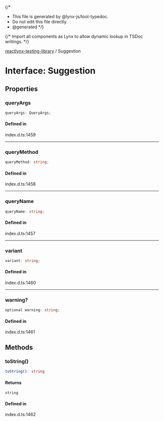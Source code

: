 {/*
* This file is generated by @lynx-js/tool-typedoc.
* Do not edit this file directly.
* @generated
*/}

{/* Import all components as Lynx to allow dynamic lookup in TSDoc writings. */}


[reactlynx-testing-library](/api/reactlynx-testing-library/index.mdx) / Suggestion

# Interface: Suggestion

## Properties

### queryArgs

```ts
queryArgs: QueryArgs;
```

#### Defined in

index.d.ts:1459

***

### queryMethod

```ts
queryMethod: string;
```

#### Defined in

index.d.ts:1458

***

### queryName

```ts
queryName: string;
```

#### Defined in

index.d.ts:1457

***

### variant

```ts
variant: string;
```

#### Defined in

index.d.ts:1460

***

### warning?

```ts
optional warning: string;
```

#### Defined in

index.d.ts:1461

## Methods

### toString()

```ts
toString(): string
```

#### Returns

`string`

#### Defined in

index.d.ts:1462
